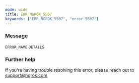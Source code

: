 ```yaml
---
mode: wide
title: ERR_NGROK_5507
keywords: ["ERR_NGROK_5507", "error 5507"]
---
```


### Message

`ERROR_NAME` `DETAILS`

### Further help

If you're having trouble resolving this error, please reach out to [support@ngrok.com](mailto:support@ngrok.com?subject=Help%20with%20ERR_NGROK_5507)
